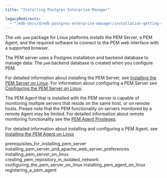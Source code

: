 ```yaml
---
title: "Installing Postgres Enterprise Manager"

legacyRedirects:
  - "/edb-docs/d/edb-postgres-enterprise-manager/installation-getting-started/linux-installation-guide/8.0/installing_postgres_enterprise_manager.html"
---
```


The `edb-pem` package for Linux platforms installs the PEM Server, a PEM Agent, and the required software to connect to the PEM web interface with a supported browser.

The PEM server uses a Postgres installation and backend database to manage data. The `pem` backend database is created when you configure PEM.

For detailed information about installing the PEM Server, see [Installing the PEM Server on Linux](03_installing_pem_server_on_linux/#installing_pem_server_on_linux). For information about configuring a PEM Server see [Configuring the PEM Server on Linux](05_configuring_the_pem_server_on_linux/#configuring_the_pem_server_on_linux).

The PEM Agent that is installed with the PEM server is capable of monitoring multiple servers that reside on the same host, or on remote hosts. Please note that the PEM functionality on servers monitored by a remote Agent may be limited. For detailed information about remote monitoring functionality see the [PEM Agent Privileges](/pem/latest/pem_online_help/02_toc_pem_agent/05_pem_agent_privileges/).

For detailed information about installing and configuring a PEM Agent, see [Installing the PEM Agent on Linux](06_installing_pem_agent_on_linux/#installing_pem_agent_on_linux)

<div class="toctree" maxdepth="5">

prerequisites_for_installing_pem_server installing_pem_server_and_apache_web_server_preferences installing_pem_server_on_linux creating_pem_repository_in_isolated_network configuring_the_pem_server_on_linux installing_pem_agent_on_linux registering_a_pem_agent

</div>
